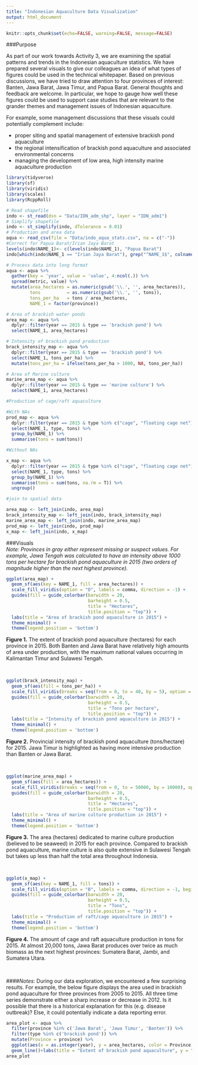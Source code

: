 ```yaml
---
title: "Indonesian Aquaculture Data Visualization"
output: html_document
---
```


```r
knitr::opts_chunk$set(echo=FALSE, warning=FALSE, message=FALSE)
```


###Purpose

As part of our work towards Activity 3, we are examining the spatial patterns and trends in the Indonesian aquaculture statistics. We have prepared several visuals to give our colleagues an idea of what types of figures could be used in the technical whitepaper. Based on previous discussions, we have tried to draw attention to four provinces of interest: Banten, Jawa Barat, Jawa Timur, and Papua Barat. General thoughts and feedback are welcome. In particular, we hope to gauge how well these figures could be used to support case studies that are relevant to the grander themes and management issues of Indonesian aquaculture.

For example, some management discussions that these visuals could potentially complement include:  

* proper siting and spatial management of extensive brackish pond aquaculture  
* the regional intensification of brackish pond aquaculture and associated environmental concerns
* managing the development of low area, high intensity marine aquaculture production



```r
library(tidyverse)
library(sf)
library(viridis)
library(scales)
library(RcppRoll)

# Read shapefile
indo <- st_read(dsn = "Data/IDN_adm_shp", layer = "IDN_adm1")
# Simplify shapefile
indo <- st_simplify(indo, dTolerance = 0.01)
# Production and area data
aqua <- read_csv(file = "Data/indo_aqua_stats.csv", na = c("-"))
#Correct for Papua Barat/Irian Jaya Barat
levels(indo$NAME_1)<- c(levels(indo$NAME_1), "Papua Barat")
indo[which(indo$NAME_1 == "Irian Jaya Barat"), grep("^NAME_1$", colnames(indo))] <- "Papua Barat"
```

```r
# Process data into long format
aqua <- aqua %>% 
  gather(key = 'year', value = 'value', 4:ncol(.)) %>% 
  spread(metric, value) %>% 
  mutate(area_hectares = as.numeric(gsub('\\.', '', area_hectares)),
         tons          = as.numeric(gsub('\\.', '', tons)),
         tons_per_ha   = tons / area_hectares,
         NAME_1 = factor(province))
```

```r
# Area of brackish water ponds
area_map <- aqua %>% 
  dplyr::filter(year == 2015 & type == 'brackish pond') %>% 
  select(NAME_1, area_hectares) 

# Intensity of brackish pond production
brack_intensity_map <- aqua %>% 
  dplyr::filter(year == 2015 & type == 'brackish pond') %>% 
  select(NAME_1, tons_per_ha) %>% 
  mutate(tons_per_ha = ifelse(tons_per_ha > 1000, NA, tons_per_ha))

# Area of Marine culture
marine_area_map <- aqua %>% 
  dplyr::filter(year == 2015 & type == 'marine culture') %>% 
  select(NAME_1, area_hectares)

#Production of cage/raft aquaculture

#With NAs
prod_map <- aqua %>% 
  dplyr::filter(year == 2015 & type %in% c("cage", "floating cage net")) %>% 
  select(NAME_1, type, tons) %>% 
  group_by(NAME_1) %>% 
  summarise(tons = sum(tons))

#Without NAs

x_map <- aqua %>% 
  dplyr::filter(year == 2015 & type %in% c("cage", "floating cage net")) %>% 
  select(NAME_1, type, tons) %>% 
  group_by(NAME_1) %>% 
  summarise(tons = sum(tons, na.rm = T)) %>% 
  ungroup()

#join to spatial data

area_map <- left_join(indo, area_map)
brack_intensity_map <- left_join(indo, brack_intensity_map)
marine_area_map <- left_join(indo, marine_area_map)
prod_map <- left_join(indo, prod_map)
x_map <- left_join(indo, x_map)

```
###Visuals  
*Note: Provinces in gray either represent missing or suspect values. For example, Jawa Tengah was calculated to have an intensity above 1000 tons per hectare for brackish pond aquaculture in 2015 (two orders of magnitude higher than the next highest province).*
```r
ggplot(area_map) +
  geom_sf(aes(key = NAME_1, fill = area_hectares)) +
  scale_fill_viridis(option = "D", labels = comma, direction = -1) +
  guides(fill = guide_colorbar(barwidth = 20,
                               barheight = 0.5,
                               title = "Hectares",
                               title.position = "top")) +
  labs(title = "Area of brackish pond aquaculture in 2015") +
  theme_minimal() +
  theme(legend.position = 'bottom')
```

**Figure 1.** The extent of brackish pond aquaculture (hectares) for each province in 2015. Both Banten and Jawa Barat have relatively high amounts of area under production, with the maximum national values occurring in Kalimantan Timur and Sulawesi Tengah. 

&nbsp;



```r
ggplot(brack_intensity_map) +
  geom_sf(aes(fill = tons_per_ha)) +
  scale_fill_viridis(breaks = seq(from = 0, to = 40, by = 5), option = "A", direction = -1, begin = 0.2) +
  guides(fill = guide_colorbar(barwidth = 20,
                               barheight = 0.5,
                               title = "Tons per hectare",
                               title.position = "top")) +
  labs(title = "Intensity of brackish pond aquaculture in 2015") +
  theme_minimal() +
  theme(legend.position = 'bottom')

```

**Figure 2.** Provincial intensity of brackish pond aquaculture (tons/hectare) for 2015. Jawa Timur is highlighted as having more intensive production than Banten or Jawa Barat.

&nbsp;

```r
ggplot(marine_area_map) +
  geom_sf(aes(fill = area_hectares)) +
  scale_fill_viridis(breaks = seq(from = 0, to = 50000, by = 10000), option = "D", direction = -1) +
  guides(fill = guide_colorbar(barwidth = 20,
                               barheight = 0.5,
                               title = "Hectares",
                               title.position = "top")) +
  labs(title = "Area of marine culture production in 2015") +
  theme_minimal() +
  theme(legend.position = 'bottom')
```

**Figure 3.** The area (hectares) dedicated to marine culture production (believed to be seaweed) in 2015 for each province. Compared to brackish pond aquaculture, marine culture is also quite extensive in Sulawesi Tengah but takes up less than half the total area throughout Indonesia.  

&nbsp;

```r
ggplot(x_map) +
  geom_sf(aes(key = NAME_1, fill = tons)) +
  scale_fill_viridis(option = "B", labels = comma, direction = -1, begin = 0.2) +
  guides(fill = guide_colorbar(barwidth = 20,
                               barheight = 0.5,
                               title = "Tons",
                               title.position = "top")) +
  labs(title = "Production of raft/cage aquaculture in 2015") +
  theme_minimal() +
  theme(legend.position = 'bottom')
```

**Figure 4.** The amount of cage and raft aquaculture production in tons for 2015. At almost 20,000 tons, Jawa Barat produces over twice as much biomass as the next highest provinces: Sumatera Barat, Jambi, and Sumatera Utara.  

&nbsp;

####*Notes*:
During our data exploration, we encountered a few surprising results. For example, the below figure displays the area used in brackish pond aquaculture for three provinces from 2005 to 2015. All three time series demonstrate either a sharp increase or decrease in 2012. Is it possible that there is a historical explanation for this (e.g. disease outbreak)? Else, it could potentially indicate a data reporting error.


```r
area_plot <- aqua %>% 
  filter(province %in% c('Jawa Barat', 'Jawa Timur', 'Banten')) %>% 
  filter(type %in% c('brackish pond')) %>% 
  mutate(Province = province) %>% 
  ggplot(aes(x = as.integer(year), y = area_hectares, color = Province)) +
  geom_line()+labs(title = "Extent of brackish pond aquaculture", y = "Area (ha)", x = "Year")+scale_x_continuous(breaks = seq(2005,2015,1))+theme_classic()
area_plot
```


